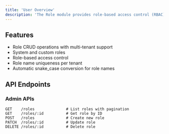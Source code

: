 ```yaml
---
title: 'User Overview'
description: 'The Role module provides role-based access control (RBAC) capabilities. It allows you to create, manage, and assign roles to users for fine-grained permission control.'
---
```


## Features

- Role CRUD operations with multi-tenant support
- System and custom roles
- Role-based access control
- Role name uniqueness per tenant
- Automatic snake_case conversion for role names

## API Endpoints

### Admin APIs
```http
GET    /roles              # List roles with pagination
GET    /roles/:id          # Get role by ID
POST   /roles              # Create new role
PATCH  /roles/:id          # Update role
DELETE /roles/:id          # Delete role